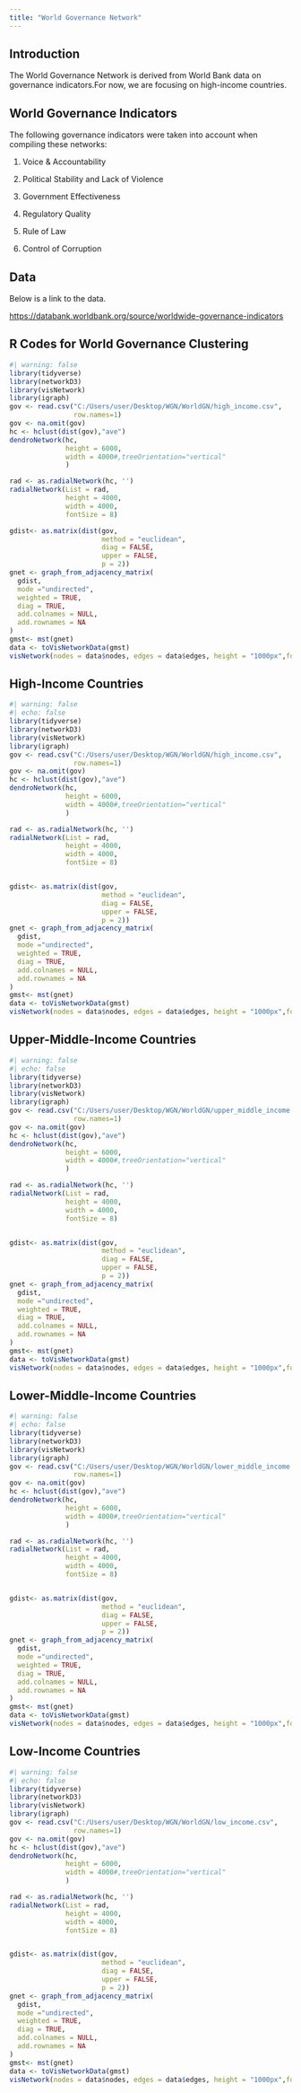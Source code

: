 ---
title: "World Governance Network"
---

## Introduction

The World Governance Network is derived from World Bank data on governance indicators.For now, we are focusing on high-income countries.


## World Governance Indicators

The following governance indicators were taken into account when compiling these networks:

1.  Voice & Accountability

2.  Political Stability and Lack of Violence

3.  Government Effectiveness

4.  Regulatory Quality

5.  Rule of Law

6.  Control of Corruption

## Data

Below is a link to the data.

<https://databank.worldbank.org/source/worldwide-governance-indicators>

## R Codes for World Governance Clustering

```R
#| warning: false
library(tidyverse)
library(networkD3)
library(visNetwork)
library(igraph)
gov <- read.csv("C:/Users/user/Desktop/WGN/WorldGN/high_income.csv",
                row.names=1)
gov <- na.omit(gov)
hc <- hclust(dist(gov),"ave")
dendroNetwork(hc,
              height = 6000,
              width = 4000#,treeOrientation="vertical"
              )

rad <- as.radialNetwork(hc, '')
radialNetwork(List = rad,
              height = 4000,
              width = 4000,
              fontSize = 8)

gdist<- as.matrix(dist(gov,
                       method = "euclidean",
                       diag = FALSE,
                       upper = FALSE,
                       p = 2))
gnet <- graph_from_adjacency_matrix(
  gdist,
  mode ="undirected",
  weighted = TRUE,
  diag = TRUE,
  add.colnames = NULL,
  add.rownames = NA
)
gmst<- mst(gnet)
data <- toVisNetworkData(gmst)
visNetwork(nodes = data$nodes, edges = data$edges, height = "1000px",fontSize = 16)
```


## High-Income Countries

```{r}
#| warning: false
#| echo: false
library(tidyverse)
library(networkD3)
library(visNetwork)
library(igraph)
gov <- read.csv("C:/Users/user/Desktop/WGN/WorldGN/high_income.csv",
                row.names=1)
gov <- na.omit(gov)
hc <- hclust(dist(gov),"ave")
dendroNetwork(hc,
              height = 6000,
              width = 4000#,treeOrientation="vertical"
              )

rad <- as.radialNetwork(hc, '')
radialNetwork(List = rad,
              height = 4000,
              width = 4000,
              fontSize = 8)


gdist<- as.matrix(dist(gov,
                       method = "euclidean",
                       diag = FALSE,
                       upper = FALSE,
                       p = 2))
gnet <- graph_from_adjacency_matrix(
  gdist,
  mode ="undirected",
  weighted = TRUE,
  diag = TRUE,
  add.colnames = NULL,
  add.rownames = NA
)
gmst<- mst(gnet)
data <- toVisNetworkData(gmst)
visNetwork(nodes = data$nodes, edges = data$edges, height = "1000px",fontSize = 16)
```

## Upper-Middle-Income Countries

```{r}
#| warning: false
#| echo: false
library(tidyverse)
library(networkD3)
library(visNetwork)
library(igraph)
gov <- read.csv("C:/Users/user/Desktop/WGN/WorldGN/upper_middle_income.csv",
                row.names=1)
gov <- na.omit(gov)
hc <- hclust(dist(gov),"ave")
dendroNetwork(hc,
              height = 6000,
              width = 4000#,treeOrientation="vertical"
              )

rad <- as.radialNetwork(hc, '')
radialNetwork(List = rad,
              height = 4000,
              width = 4000,
              fontSize = 8)


gdist<- as.matrix(dist(gov,
                       method = "euclidean",
                       diag = FALSE,
                       upper = FALSE,
                       p = 2))
gnet <- graph_from_adjacency_matrix(
  gdist,
  mode ="undirected",
  weighted = TRUE,
  diag = TRUE,
  add.colnames = NULL,
  add.rownames = NA
)
gmst<- mst(gnet)
data <- toVisNetworkData(gmst)
visNetwork(nodes = data$nodes, edges = data$edges, height = "1000px",fontSize = 16)
```

## Lower-Middle-Income Countries

```{r}
#| warning: false
#| echo: false
library(tidyverse)
library(networkD3)
library(visNetwork)
library(igraph)
gov <- read.csv("C:/Users/user/Desktop/WGN/WorldGN/lower_middle_income.csv",
                row.names=1)
gov <- na.omit(gov)
hc <- hclust(dist(gov),"ave")
dendroNetwork(hc,
              height = 6000,
              width = 4000#,treeOrientation="vertical"
              )

rad <- as.radialNetwork(hc, '')
radialNetwork(List = rad,
              height = 4000,
              width = 4000,
              fontSize = 8)


gdist<- as.matrix(dist(gov,
                       method = "euclidean",
                       diag = FALSE,
                       upper = FALSE,
                       p = 2))
gnet <- graph_from_adjacency_matrix(
  gdist,
  mode ="undirected",
  weighted = TRUE,
  diag = TRUE,
  add.colnames = NULL,
  add.rownames = NA
)
gmst<- mst(gnet)
data <- toVisNetworkData(gmst)
visNetwork(nodes = data$nodes, edges = data$edges, height = "1000px",fontSize = 16)
```

## Low-Income Countries

```{r}
#| warning: false
#| echo: false
library(tidyverse)
library(networkD3)
library(visNetwork)
library(igraph)
gov <- read.csv("C:/Users/user/Desktop/WGN/WorldGN/low_income.csv",
                row.names=1)
gov <- na.omit(gov)
hc <- hclust(dist(gov),"ave")
dendroNetwork(hc,
              height = 6000,
              width = 4000#,treeOrientation="vertical"
              )

rad <- as.radialNetwork(hc, '')
radialNetwork(List = rad,
              height = 4000,
              width = 4000,
              fontSize = 8)


gdist<- as.matrix(dist(gov,
                       method = "euclidean",
                       diag = FALSE,
                       upper = FALSE,
                       p = 2))
gnet <- graph_from_adjacency_matrix(
  gdist,
  mode ="undirected",
  weighted = TRUE,
  diag = TRUE,
  add.colnames = NULL,
  add.rownames = NA
)
gmst<- mst(gnet)
data <- toVisNetworkData(gmst)
visNetwork(nodes = data$nodes, edges = data$edges, height = "1000px",fontSize = 16)
```
